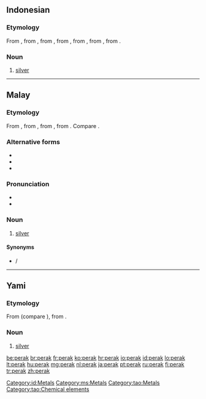 ==Indonesian==
{{elements|Ag|paladium|Pd|kadmium|Cd|lang=id}}

===Etymology===
From {{etyl|ms|id}} {{term|perak|lang=ms}}, from {{term|pirak|lang=ms}}, from {{etyl|poz-mly-pro|id}} {{recons|pirak|lang=poz-mly-pro}}, from {{etyl|poz-mcm-pro|id}}, from {{etyl|poz-msa-pro|id}}, from {{etyl|poz-sus-pro|id}}, from {{etyl|pqw-pro|id}}.

===Noun===
{{head|id|noun}}

# [[silver]] {{qualifier|metal}}

[[Category:id:Metals]]

----

==Malay==
{{wikipedia|lang=ms}}
{{elements|Ag|paladium|Pd|kadmium|Cd|lang=ms}}

===Etymology===
From {{term|pirak|lang=ms}}, from {{etyl|poz-mly-pro|ms}} {{recons|pirak|lang=poz-mly-pro}}, from {{etyl|poz-mcm-pro|ms}}, from {{etyl|poz-msa-pro|ms}}. Compare {{etyl|tl|-}} {{term|pilak|lang=tl}}.

===Alternative forms===
* {{l|ms|pirak}}
* {{l|ms|Perak}}
* {{l|ms|ڤيرق|sc=Arab}}

===Pronunciation===
* {{IPA|/peraʔ/|lang=ms}}
* {{rhymes|eraʔ|raʔ|aʔ|lang=ms}}

===Noun===
{{head|ms|noun|Jawi spelling|'''{{l|ms|ڤيرق|sc=Arab}}'''}}

# [[silver]] {{gloss|metal}}

====Synonyms====
* {{l|ms|argentum}} / {{l|ms|ارݢينتوم|sc=Arab}}

[[Category:ms:Metals]]

----

==Yami==

===Etymology===
From {{etyl|phi-pro|tao}} (compare {{etyl|tl|-}} {{term|pilak|lang=tl}}), from {{etyl|pqw-pro|tao}}.

===Noun===
{{head|tao|noun}}

# [[silver]] {{gloss|metal}}

[[Category:tao:Metals]]
[[Category:tao:Chemical elements]]

[[be:perak]]
[[br:perak]]
[[fr:perak]]
[[ko:perak]]
[[hr:perak]]
[[io:perak]]
[[id:perak]]
[[lo:perak]]
[[lt:perak]]
[[hu:perak]]
[[mg:perak]]
[[nl:perak]]
[[ja:perak]]
[[pt:perak]]
[[ru:perak]]
[[fi:perak]]
[[tr:perak]]
[[zh:perak]]